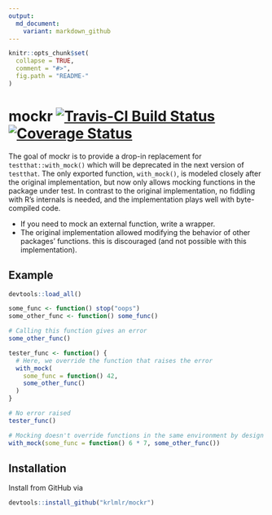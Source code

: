 ```yaml
---
output:
  md_document:
    variant: markdown_github
---
```


<!-- README.md is generated from README.Rmd. Please edit that file -->

```r
knitr::opts_chunk$set(
  collapse = TRUE,
  comment = "#>",
  fig.path = "README-"
)
```

# mockr [![Travis-CI Build Status](https://travis-ci.org/krlmlr/mockr.svg?branch=master)](https://travis-ci.org/krlmlr/mockr) [![Coverage Status](https://img.shields.io/codecov/c/github/krlmlr/mockr/master.svg)](https://codecov.io/github/krlmlr/mockr?branch=master)

The goal of mockr is to provide a drop-in replacement for `testthat::with_mock()`
which will be deprecated in the next version of `testthat`. The only exported
function, `with_mock()`, is modeled closely after the original implementation,
but now only allows mocking functions in the package under test.
In contrast to the original implementation, no fiddling
with R's internals is needed,
and the implementation plays well with byte-compiled code.

- If you need to mock an external function, write a wrapper.
- The original implementation allowed modifying the behavior of other packages'
  functions. this is discouraged (and not possible with this implementation).

## Example

```r
devtools::load_all()
```

```r
some_func <- function() stop("oops")
some_other_func <- function() some_func()

# Calling this function gives an error
some_other_func()

tester_func <- function() {
  # Here, we override the function that raises the error
  with_mock(
    some_func = function() 42,
    some_other_func()
  )
}

# No error raised
tester_func()

# Mocking doesn't override functions in the same environment by design
with_mock(some_func = function() 6 * 7, some_other_func())
```

## Installation

Install from GitHub via

```r
devtools::install_github("krlmlr/mockr")
```
